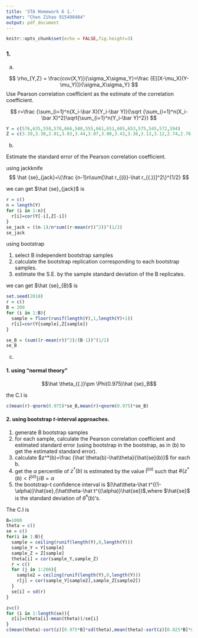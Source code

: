---
title: 'STA Homework 6 1.'
author: "Chen Zihao 915490404"
output: pdf_document
---
```{r setup, include=FALSE}
knitr::opts_chunk$set(echo = FALSE,fig.height=3)
```

### 1.

(a)

$$
\rho_{Y,Z} = \frac{cov(X,Y)}{\sigma_X\sigma_Y}=\frac {E[(X-\mu_X)(Y-\mu_Y)]}{\sigma_X\sigma_Y}
$$
Use Pearson correlation coefficient as the estimate of the correlation coefficient.

$$
r=\frac {\sum_{i=1}^n(X_i-\bar X)(Y_i-\bar Y)}{\sqrt {\sum_{i=1}^n(X_i-\bar X)^2}\sqrt{\sum_{i=1}^n(Y_i-\bar Y)^2}}
$$


```{r}
Y = c(576,635,558,578,666,580,555,661,651,605,653,575,545,572,594)
Z = c(3.39,3.30,2.81,3.03,3.44,3.07,3.00,3.43,3.36,3.13,3.12,2.74,2.76,2.88,3.96)
```

(b)

Estimate the standard error of the Pearson correlation coefficient.

using jackknife
$$
\hat {se}_{jack}=\{\frac {n-1}n\sum[\hat r_{(i)}-\hat r_{(.)}]^2\}^{1/2}
$$

we can get $\hat {se}_{jack}$ is
```{r}
r = c()
n = length(Y)
for (i in 1:n){
  r[i]=cor(Y[-i],Z[-i])
}
se_jack = ((n-1)/n*sum((r-mean(r))^2))^(1/2)
se_jack
```

using bootstrap

1. select B independent bootstrap samples
2. calculate the bootstrap replication corresponding to each bootstrap samples.
3. estimate the S.E. by the sample standard deviation of the B replicates.

we can get $\hat {se}_{B}$ is
```{r}
set.seed(2018)
r = c()
B = 200
for (i in 1:B){
  sample = floor(runif(length(Y),1,length(Y)+1))
  r[i]=cor(Y[sample],Z[sample])
}

se_B = (sum((r-mean(r))^2)/(B-1))^(1/2)
se_B
```

(c)

#### 1. using "normal theory"
$$\hat \theta_{(.)}\pm \Phi(0.975)\hat {se}_B$$

the C.I is 
```{r}
c(mean(r)-qnorm(0.975)*se_B,mean(r)+qnorm(0.975)*se_B)
```

#### 2. using bootstrap $t$-interval approaches.

1. generate B bootstrap samples 
2. for each sample, calculate the Pearson correlation coefficient and estimated standard error (using bootstrap in the bootstrap, as in (b) to get the estimated standard error).
3. calculate $z^*(b)=\frac {\hat \theta(b)-\hat\theta}{\hat{se}(b)}$ for each b.
4. get the $\alpha$ percentile of $z^*(b)$ is estimated by the value $\hat t ^{(\alpha)}$ such that $\#\{z^*(b)<\hat t ^{(\alpha)}\}/B=\alpha$
5. the bootstrap-t confidence interval is $(\hat\theta-\hat t^{(1-\alpha)}\hat{se},(\hat\theta-\hat t^{(\alpha)}\hat{se})$,where $\hat{se}$ is the standard deviation of $\hat\theta^*(b)$'s.

The C.I is
```{r}
B=1000
theta = c()
se = c()
for(i in 1:B){
  sample = ceiling(runif(length(Y),0,length(Y)))
  sample_Y = Y[sample]
  sample_Z = Z[sample]
  theta[i] = cor(sample_Y,sample_Z)
  r = c()
  for (j in 1:200){    
    sample2 = ceiling(runif(length(Y),0,length(Y)))
    r[j] = cor(sample_Y[sample2],sample_Z[sample2])
  }
  se[i] = sd(r)
}

z=c()
for (i in 1:length(se)){
  z[i]=(theta[i]-mean(theta))/se[i]
}
c(mean(theta)-sort(z)[0.975*B]*sd(theta),mean(theta)-sort(z)[0.025*B]*sd(theta))
```
